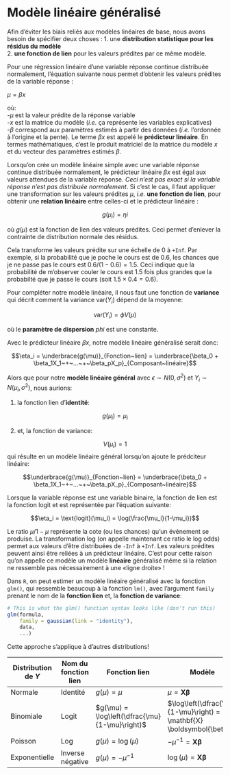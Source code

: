 # Modèle linéaire généralisé

Afin d'éviter les biais reliés aux modèles linéaires de base, nous avons besoin de spécifier deux choses : 
1\. une **distribution statistique pour les résidus du modèle**\
2\. **une fonction de lien** pour les valeurs prédites par ce même modèle.\

Pour une régression linéaire d'une variable réponse continue distribuée normalement, l'équation suivante nous permet d'obtenir les
valeurs prédites de la variable réponse :

$μ = βx$

où:\
-$μ$ est la valeur prédite de la réponse variable\
-$x$ est la matrice du modèle (*i.e.* ça représente les variables explicatives)\
-$β$ correspond aux paramètres estimés à partir des données (*i.e.*
l'ordonnée à l'origine et la pente). Le terme $βx$ est appelé le **prédicteur linéaire**. En termes mathématiques, c'est le produit matriciel de la matrice du modèle $x$ et du vecteur des paramètres estimés $β$.

Lorsqu'on crée un modèle linéaire simple avec une variable réponse
continue distribuée normalement, le prédicteur linéaire $βx$ est égal aux valeurs attendues de la variable réponse. *Ceci n'est pas exact si la variable réponse n'est pas distribuée normalement*. Si c'est le cas, il faut appliquer une transformation sur les valeurs prédites $μ$, *i.e.* **une fonction de lien**, pour obtenir une **relation linéaire** entre celles-ci et le prédicteur linéaire :

$$g(\mu_i) = ηi$$

où $g(μ)$ est la fonction de lien des valeurs prédites. Ceci permet
d'enlever la contrainte de distribution normale des résidus. 

Cela transforme les valeurs prédite sur une échelle de 0 à `+Inf`. Par exemple, si la probabilité que je poche le cours est de 0.6, les chances que je ne passe pas le cours est $0.6/(1 − 0.6) = 1.5$. Ceci indique que la probabilité de m'observer couler le cours est 1.5 fois plus grandes que la probabilté que je passe le cours (soit $1.5 × 0.4 = 0.6$). 

Pour compléter notre modèle linéaire, il nous faut une fonction de **variance** qui décrit comment la variance $\text{var}(Y_i)$ dépend de la moyenne:

$$\text{var}(Y_i) = \phi V(\mu)$$

où le **paramètre de dispersion** $phi$ est une constante.

Avec le prédicteur linéaire $βx$, notre modèle linéaire généralisé serait donc:

$$\eta_i = \underbrace{g(\mu)}_{Fonction~lien}  = \underbrace{\beta_0 + \beta_1X_1~+~...~+~\beta_pX_p}_{Composant~linéaire}$$

Alors que pour notre **modèle linéaire général** avec $\epsilon ∼ N(0, σ^2)$ et $Y_i \sim{} N(\mu_i, \sigma^2)$, nous aurions:

1. la fonction lien d'**identité**: 

$$g(\mu_i) = \mu_i$$

2. et, la fonction de variance:

$$V(\mu_i) = 1$$
qui résulte en un modèle linéaire général lorsqu'on ajoute le prédciteur linéaire:

$$\underbrace{g(\mu)}_{Fonction~lien}  = \underbrace{\beta_0 + \beta_1X_1~+~...~+~\beta_pX_p}_{Composant~linéaire}$$

Lorsque la variable réponse est une variable binaire, la fonction de lien est la fonction logit et est représentée par l'équation suivante:

$$\eta_i = \text{logit}(\mu_i) = \log(\frac{\mu_i}{1-\mu_i})$$

Le ratio $μ / 1-μ$ représente la cote (ou les chances) qu'un événement se produise. La transformation log (on appelle maintenant ce ratio le log odds) permet aux valeurs d'être distribuées de `-Inf` à `+Inf`. Les valeurs prédites peuvent ainsi être reliées à un prédicteur linéaire. C'est pour cette raison qu'on appelle ce modèle un modèle **linéaire** généralisé même si la relation ne ressemble pas nécessairement à une \«ligne droite\» !

Dans `R`, on peut estimer un modèle linéaire généralisé avec la fonction `glm()`, qui ressemble beaucoup à la fonction `lm()`, avec l'argument `family` prenant le nom de la **fonction lien** et, la **fonction de variance**:

```r
# This is what the glm() function syntax looks like (don't run this)
glm(formula,
    family = gaussian(link = "identity"),
    data,
    ...)
```

Cette approche s'applique à d'autres distributions!

| Distribution de $Y$ | Nom du fonction lien | Fonction lien | Modèle      | `R` |
|---------------------|--------------------|---------------|------------|-----|
| Normale              | Identité           | $g(\mu) = \mu$  | $\mu = \mathbf{X} \boldsymbol{\beta}$ | `gaussian(link="identity")` | 
| Binomiale            | Logit              | $g(\mu) = \log\left(\dfrac{\mu}{1-\mu}\right)$  | $\log\left(\dfrac{\mu}{1-\mu}\right) = \mathbf{X} \boldsymbol{\beta}$ | `binomial(link="logit")`| 
| Poisson              | Log           | $g(\mu) = \log(\mu)$ | $-\mu^{-1} = \mathbf{X} \boldsymbol{\beta}$ | `poisson(link="log")`|
| Exponentielle              | Inverse négative          | $g(\mu) = -\mu^{-1}$  | $\log(\mu) = \mathbf{X} \boldsymbol{\beta}$ | `Gamma(link="inverse")` |
